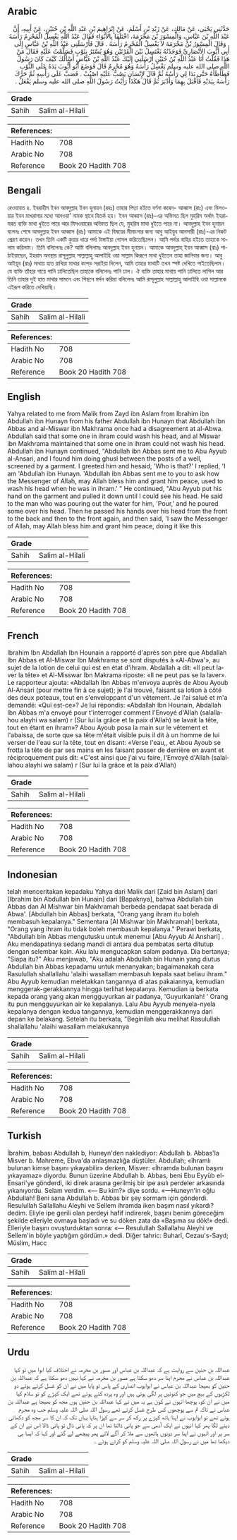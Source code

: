## Arabic


<div dir="rtl" lang="ar" style={{fontSize:'larger',backgroundColor:'#f8f9fa',padding:20}}>
حَدَّثَنِي يَحْيَى، عَنْ مَالِكٍ، عَنْ زَيْدِ بْنِ أَسْلَمَ، عَنْ إِبْرَاهِيمَ بْنِ عَبْدِ اللَّهِ بْنِ حُنَيْنٍ، عَنْ أَبِيهِ، أَنَّ عَبْدَ اللَّهِ بْنَ عَبَّاسٍ، وَالْمِسْوَرَ بْنَ مَخْرَمَةَ، اخْتَلَفَا بِالأَبْوَاءِ فَقَالَ عَبْدُ اللَّهِ يَغْسِلُ الْمُحْرِمُ رَأْسَهُ ‏.‏ وَقَالَ الْمِسْوَرُ بْنُ مَخْرَمَةَ لاَ يَغْسِلُ الْمُحْرِمُ رَأْسَهُ ‏.‏ قَالَ فَأَرْسَلَنِي عَبْدُ اللَّهِ بْنُ عَبَّاسٍ إِلَى أَبِي أَيُّوبَ الأَنْصَارِيِّ فَوَجَدْتُهُ يَغْتَسِلُ بَيْنَ الْقَرْنَيْنِ وَهُوَ يُسْتَرُ بِثَوْبٍ فَسَلَّمْتُ عَلَيْهِ فَقَالَ مَنْ هَذَا فَقُلْتُ أَنَا عَبْدُ اللَّهِ بْنُ حُنَيْنٍ أَرْسَلَنِي إِلَيْكَ عَبْدُ اللَّهِ بْنُ عَبَّاسٍ أَسْأَلُكَ كَيْفَ كَانَ رَسُولُ اللَّهِ صلى الله عليه وسلم يَغْسِلُ رَأْسَهُ وَهُوَ مُحْرِمٌ قَالَ فَوَضَعَ أَبُو أَيُّوبَ يَدَهُ عَلَى الثَّوْبِ فَطَأْطَأَهُ حَتَّى بَدَا لِي رَأْسُهُ ثُمَّ قَالَ لإِنْسَانٍ يَصُبُّ عَلَيْهِ اصْبُبْ ‏.‏ فَصَبَّ عَلَى رَأْسِهِ ثُمَّ حَرَّكَ رَأْسَهُ بِيَدَيْهِ فَأَقْبَلَ بِهِمَا وَأَدْبَرَ ثُمَّ قَالَ هَكَذَا رَأَيْتُ رَسُولَ اللَّهِ صلى الله عليه وسلم يَفْعَلُ ‏.‏
</div>
<div style={{backgroundColor:'#f8f9fa',padding:20, marginBottom: 10}}><table> <thead> <tr> <th>Grade</th> <th></th> </tr> </thead> <tbody> <tr><td>Sahih</td><td>Salim al-Hilali</td></tr></tbody></table><table> <thead> <tr> <th>References:</th> <th></th> </tr> </thead> <tbody><tr><td>Hadith No</td><td>708</td></tr><tr><td>Arabic No</td><td>708</td></tr><tr><td>Reference</td><td>Book 20 Hadith 708</td></tr></tbody></table></div>

## Bengali


<div dir="ltr" lang="bn" style={{fontSize:'larger',backgroundColor:'#f8f9fa',padding:20}}>
রেওয়ায়ত ৪. ইবরাহীম ইবন আবদুল্লাহ ইবন হুনায়ন (রহঃ) তাহার পিতা হইতে বর্ণনা করেন- আব্বাস (রাঃ) এবং মিসওয়ার ইবন মাখরামার মধ্যে আবওয়া’ নামক স্থানে বিতর্ক হয়। ইবন আব্বাস (রাঃ)-এর অভিমত ছিল মুহরিম অর্থাৎ ইহরামরত ব্যক্তি মাথা ধুইতে পারে আর মিসওয়ারের অভিমত ছিল যে, মুহরিম মাথা ধুইতে পারে না। আবদুল্লাহ ইবন হুনায়ন বলেনঃ শেষে আবদুল্লাহ ইবন আব্বাস (রাঃ) আমাকে এই বিষয়ের মীমাংসার জন্য আবু আইয়ুব আনসারী (রাঃ)-এর নিকট প্রেরণ করেন। তখন তিনি একটি কুয়ার ধারে পর্দা টাঙ্গাইয়া গোসল করিতেছিলেন। আমি পর্দার বাহির হইতে তাহাকে সালাম করিলাম। তিনি বলিলেনঃ কে? আমি বলিলামঃ আবদুল্লাহ ইবন হুনায়ন। আমাকে আবদুল্লাহ্ ইবন আব্বাস (রাঃ) পাঠাইয়াছেন, ইহরাম অবস্থায় রাসূলুল্লাহ সাল্লাল্লাহু আলাইহি ওয়া সাল্লাম কিরূপে মাথা ধুইতেন তাহা জানিবার জন্য। আবু আইয়ূব (রাঃ) মাথায় হাত রাখিয়া মাথার কাপড় সরাইয়া দিলেন, আমি তাহার মাথাটি তখন স্পষ্ট দেখিতে পাইতেছিলাম। যে ব্যক্তি তাঁহার গায়ে পানি ঢালিতেছিল তাহাকে বলিলেনঃ পানি ঢাল। ঐ ব্যক্তি তাহার মাথায় পানি ঢালিতে লাগিল আর তিনি তাহার দুই হাত মাথার সামনে এবং পিছনে মর্দন করিয়া বলিলেনঃ আমি রাসূলুল্লাহ সাল্লাল্লাহু আলাইহি ওয়া সাল্লামকে এইরূপ করিতে দেখিয়াছি।
</div>
<div style={{backgroundColor:'#f8f9fa',padding:20, marginBottom: 10}}><table> <thead> <tr> <th>Grade</th> <th></th> </tr> </thead> <tbody> <tr><td>Sahih</td><td>Salim al-Hilali</td></tr></tbody></table><table> <thead> <tr> <th>References:</th> <th></th> </tr> </thead> <tbody><tr><td>Hadith No</td><td>708</td></tr><tr><td>Arabic No</td><td>708</td></tr><tr><td>Reference</td><td>Book 20 Hadith 708</td></tr></tbody></table></div>

## English


<div dir="ltr" lang="en" style={{fontSize:'larger',backgroundColor:'#f8f9fa',padding:20}}>
Yahya related to me from Malik from Zayd ibn Aslam from Ibrahim ibn Abdullah ibn Hunayn from his father Abdullah ibn Hunayn that Abdullah ibn Abbas and al-Miswar ibn Makhrama once had a disagreement at al-Abwa. Abdullah said that some one in ihram could wash his head, and al Miswar ibn Makhrama maintained that some one in ihram could not wash his head. Abdullah ibn Hunayn continued, "Abdullah ibn Abbas sent me to Abu Ayyub al-Ansari, and I found him doing ghusl between the posts of a well, screened by a garment. I greeted him and hesaid, 'Who is that?' I replied, 'I am 'Abdullah ibn Hunayn. 'Abdullah ibn Abbas sent me to you to ask how the Messenger of Allah, may Allah bless him and grant him peace, used to wash his head when he was in ihram.' " He continued, "Abu Ayyub put his hand on the garment and pulled it down until I could see his head. He said to the man who was pouring out the water for him, 'Pour,' and he poured some over his head. Then he passed his hands over his head from the front to the back and then to the front again, and then said, 'I saw the Messenger of Allah, may Allah bless him and grant him peace, doing it like this
</div>
<div style={{backgroundColor:'#f8f9fa',padding:20, marginBottom: 10}}><table> <thead> <tr> <th>Grade</th> <th></th> </tr> </thead> <tbody> <tr><td>Sahih</td><td>Salim al-Hilali</td></tr></tbody></table><table> <thead> <tr> <th>References:</th> <th></th> </tr> </thead> <tbody><tr><td>Hadith No</td><td>708</td></tr><tr><td>Arabic No</td><td>708</td></tr><tr><td>Reference</td><td>Book 20 Hadith 708</td></tr></tbody></table></div>

## French


<div dir="ltr" lang="fr" style={{fontSize:'larger',backgroundColor:'#f8f9fa',padding:20}}>
Ibrahim Ibn Abdallah Ibn Hounain a rapporté d'après son père que Abdallah Ibn Abbas et Al-Miswar Ibn Makhrama se sont disputés à «Al-Abwa'», au sujet de la lotion de celui qui est en état d'ihram. Abdallah a dit: «Il peut laver la tête» et Al-Misswar Ibn Makrama riposte: «Il ne peut pas se la laver». Le rapporteur ajouta: «Abdallah Ibn Abbas m'envoya auprès de Abou Ayoub Al-Ansari (pour mettre fin à ce sujet); je l'ai trouvé, faisant sa lotion à côté des deux poteaux, tout en s'enveloppant d'un vêtement. Je l'ai salué et m'a demandé: «Qui est-ce»? Je lui répondis: «Abdallah Ibn Hounain, Abdallah Ibn Abbas m'a envoyé pour t'interroger comment l'Envoyé d'Allah (salallahou alayhi wa salam) r (Sur lui la grâce et la paix d'Allah) se lavait la tête, tout en étant en ihram»? Abou Ayoub posa la main sur le vêtement et l'abaissa, de sorte que sa tête m'était visible puis il dit à un homme de lui verser de l'eau sur la tête, tout en disant: «Verse l'eau,, et Abou Ayoub se frotta la tête de par ses mains en les faisant passer de derrière en avant et réciproquement puis dit: «C'est ainsi que j'ai vu faire, l'Envoyé d'Allah (salallahou alayhi wa salam) r (Sur lui la grâce et la paix d'Allah)
</div>
<div style={{backgroundColor:'#f8f9fa',padding:20, marginBottom: 10}}><table> <thead> <tr> <th>Grade</th> <th></th> </tr> </thead> <tbody> <tr><td>Sahih</td><td>Salim al-Hilali</td></tr></tbody></table><table> <thead> <tr> <th>References:</th> <th></th> </tr> </thead> <tbody><tr><td>Hadith No</td><td>708</td></tr><tr><td>Arabic No</td><td>708</td></tr><tr><td>Reference</td><td>Book 20 Hadith 708</td></tr></tbody></table></div>

## Indonesian


<div dir="ltr" lang="id" style={{fontSize:'larger',backgroundColor:'#f8f9fa',padding:20}}>
telah menceritakan kepadaku Yahya dari Malik dari [Zaid bin Aslam] dari [Ibrahim bin Abdullah bin Hunain] dari [Bapaknya], bahwa Abdullah bin Abbas dan Al Mishwar bin Makhramah berbeda pendapat saat berada di Abwa'. [Abdullah bin Abbas] berkata, "Orang yang ihram itu boleh membasuh kepalanya." Sementara [Al Mishwar bin Makhramah] berkata, "Orang yang ihram itu tidak boleh membasuh kepalanya." Perawi berkata, "Abdullah bin Abbas mengutusku untuk menemui [Abu Ayyub Al Anshari] . Aku mendapatinya sedang mandi di antara dua pembatas serta ditutup dengan selembar kain. Aku lalu mengucapkan salam padanya. Dia bertanya; "Siapa itu?" Aku menjawab, "Aku adalah Abdullah bin Hunain yang diutus Abdullah bin Abbas kepadamu untuk menanyakan; bagaimanakah cara Rasulullah shallallahu 'alaihi wasallam membasuh kepala saat beliau ihram." Abu Ayyub kemudian meletakkan tangannya di atas pakaiannya, kemudian menggerak-gerakkannya hingga terlihat kepalanya. Kemudian ia berkata kepada orang yang akan mengguyurkan air padanya, 'Guyurkanlah! ' Orang itu pun mengguyurkan air ke kepalanya. Lalu Abu Ayyub menyela-nyela kepalanya dengan kedua tangannya, kemudian menggerakkannya dari depan ke belakang. Setelah itu berkata, "Beginilah aku melihat Rasulullah shallallahu 'alaihi wasallam melakukannya
</div>
<div style={{backgroundColor:'#f8f9fa',padding:20, marginBottom: 10}}><table> <thead> <tr> <th>Grade</th> <th></th> </tr> </thead> <tbody> <tr><td>Sahih</td><td>Salim al-Hilali</td></tr></tbody></table><table> <thead> <tr> <th>References:</th> <th></th> </tr> </thead> <tbody><tr><td>Hadith No</td><td>708</td></tr><tr><td>Arabic No</td><td>708</td></tr><tr><td>Reference</td><td>Book 20 Hadith 708</td></tr></tbody></table></div>

## Turkish


<div dir="ltr" lang="tr" style={{fontSize:'larger',backgroundColor:'#f8f9fa',padding:20}}>
İbrahim, babası Abdullah b, Huneyn'den naklediyor: Abdullah b. Abbas'la Misver b. Mahreme, Ebva'da anlaşmazlığa düştüler. Abdullah; «îhramlı bulunan kimse başını yıkayabilir» derken, Misver: «İhramda bulunan başını yıkayamaz» diyordu. Bunun üzerine Abdullah b. Abbas, beni Ebu Eyyüb el-Ensari'ye gönderdi, iki direk arasına gerilmiş bir ipe asılı perdeler arkasın­da yıkanıyordu. Selam verdim. «— Bu kim?» diye sordu. «—Huneyn'in oğlu Abdullah! Beni sana Abdullah b. Abbas bir şey sormam için gönderdi. Resulullah Sallallahu Aleyhi ve Sellem ihramda iken başım nasıl yıkardı? dedim. Eliyle ipe gerili olan perdeyi hafif indirerek, başını benim göreceğim şekilde elleriyle ovmaya başladı ve su dö­ken zata da «Başıma su dök!» dedi. Elleriyle başını ovuşturduktan sonra: «— Resulullah Sallallahu Aleyhi ve Sellem'in böyle yaptığım gördüm.» dedi. Diğer tahric: Buharî, Cezau's-Sayd; Müslim, Hacc
</div>
<div style={{backgroundColor:'#f8f9fa',padding:20, marginBottom: 10}}><table> <thead> <tr> <th>Grade</th> <th></th> </tr> </thead> <tbody> <tr><td>Sahih</td><td>Salim al-Hilali</td></tr></tbody></table><table> <thead> <tr> <th>References:</th> <th></th> </tr> </thead> <tbody><tr><td>Hadith No</td><td>708</td></tr><tr><td>Arabic No</td><td>708</td></tr><tr><td>Reference</td><td>Book 20 Hadith 708</td></tr></tbody></table></div>

## Urdu


<div dir="rtl" lang="ur" style={{fontSize:'larger',backgroundColor:'#f8f9fa',padding:20}}>
عبداللہ بن حنین سے روایت ہے کہ عبداللہ بن عباس اور مسور بن مخرمہ نے اختلاف کیا ابوا میں تو کہا عبداللہ بن عباس نے محرم اپنا سر دھو سکتا ہے مسور بن مخرمہ نے کہا نہیں دھو سکتا ہے کہ عبداللہ بن حنین کو بھیجا عبداللہ بن عباس نے ابوایوب انصاری کے پاس تو پایا میں نے ان کو غسل کرتے ہوئے دو لکڑیوں کے بیچ میں جو کنوئیں پر لگی ہوتی ہیں اور وہ پردہ کئے ہوئے تھے ایک کپڑے کو تو سلام کیا میں نے ان کو، پوچھا انہوں نے کون ہے یہ میں نے کہا عبداللہ بن حنین ہوں مجھ کو بھیجا ہے عبداللہ بن عباس نے تاکہ تم سے پوچھوں کس طرح غسل کرتے تھے رسول اللہ صلی اللہ علیہ وسلم جب وہ محرم ہوتے تھے تو ابوایوب نے اپنا ہاتھ کپڑے پر رکھ کر سر سے کپڑا ہٹایا یہاں تک کہ ان کا سر مجھ کو دکھائی دینے لگا پھر کہا انہوں نے ایک آدمی سے جو پانی ڈالتا تھا ان پر کہ پانی ڈال تو پانی ڈالا اس نے ان کے سر پر اور انہوں نے اپنا سر دونوں ہاتھوں سے ملا کر آگے لائے پھر پیچھے لے گئے اور کہا کہ ایسا ہی دیکھا تھا میں نے رسول اللہ صلی اللہ علیہ وسلم کو کرتے ہوئے ۔
</div>
<div style={{backgroundColor:'#f8f9fa',padding:20, marginBottom: 10}}><table> <thead> <tr> <th>Grade</th> <th></th> </tr> </thead> <tbody> <tr><td>Sahih</td><td>Salim al-Hilali</td></tr></tbody></table><table> <thead> <tr> <th>References:</th> <th></th> </tr> </thead> <tbody><tr><td>Hadith No</td><td>708</td></tr><tr><td>Arabic No</td><td>708</td></tr><tr><td>Reference</td><td>Book 20 Hadith 708</td></tr></tbody></table></div>
